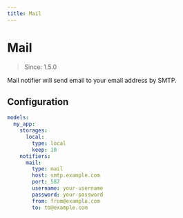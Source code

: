```yaml
---
title: Mail
---
```


# Mail

> Since: 1.5.0

Mail notifier will send email to your email address by SMTP.

## Configuration

```yml
models:
  my_app:
    storages:
      local:
        type: local
        keep: 10
    notifiers:
      mail:
        type: mail
        host: smtp.example.com
        port: 587
        username: your-username
        password: your-password
        from: from@example.com
        to: to@example.com
```
